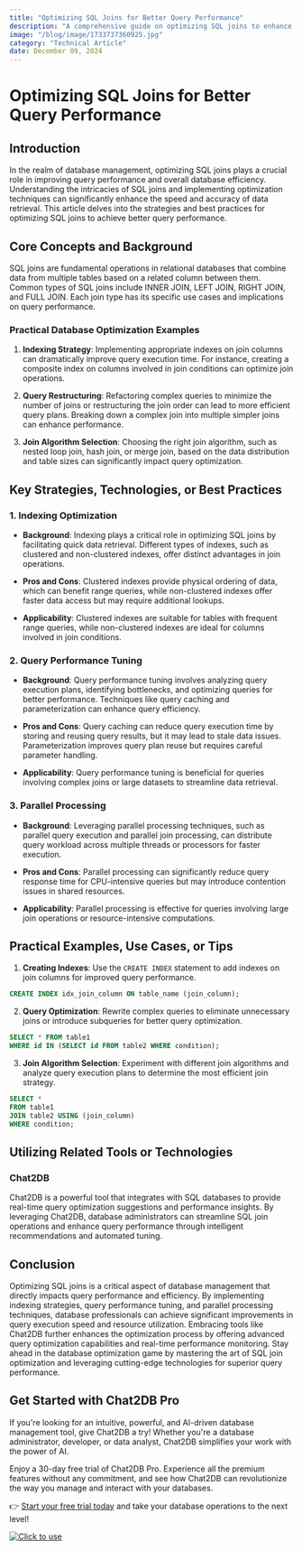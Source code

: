 ```yaml
---
title: "Optimizing SQL Joins for Better Query Performance"
description: "A comprehensive guide on optimizing SQL joins to enhance query performance and efficiency."
image: "/blog/image/1733737360925.jpg"
category: "Technical Article"
date: December 09, 2024
---
```


# Optimizing SQL Joins for Better Query Performance


<Authors date="December 09, 2024">
  <Author name="Ethan Clarke" link="https://chat2db.ai" />
</Authors>

## Introduction

In the realm of database management, optimizing SQL joins plays a crucial role in improving query performance and overall database efficiency. Understanding the intricacies of SQL joins and implementing optimization techniques can significantly enhance the speed and accuracy of data retrieval. This article delves into the strategies and best practices for optimizing SQL joins to achieve better query performance.

## Core Concepts and Background

SQL joins are fundamental operations in relational databases that combine data from multiple tables based on a related column between them. Common types of SQL joins include INNER JOIN, LEFT JOIN, RIGHT JOIN, and FULL JOIN. Each join type has its specific use cases and implications on query performance.

### Practical Database Optimization Examples

1. **Indexing Strategy**: Implementing appropriate indexes on join columns can dramatically improve query execution time. For instance, creating a composite index on columns involved in join conditions can optimize join operations.

2. **Query Restructuring**: Refactoring complex queries to minimize the number of joins or restructuring the join order can lead to more efficient query plans. Breaking down a complex join into multiple simpler joins can enhance performance.

3. **Join Algorithm Selection**: Choosing the right join algorithm, such as nested loop join, hash join, or merge join, based on the data distribution and table sizes can significantly impact query optimization.

## Key Strategies, Technologies, or Best Practices

### 1. Indexing Optimization

- **Background**: Indexing plays a critical role in optimizing SQL joins by facilitating quick data retrieval. Different types of indexes, such as clustered and non-clustered indexes, offer distinct advantages in join operations.

- **Pros and Cons**: Clustered indexes provide physical ordering of data, which can benefit range queries, while non-clustered indexes offer faster data access but may require additional lookups.

- **Applicability**: Clustered indexes are suitable for tables with frequent range queries, while non-clustered indexes are ideal for columns involved in join conditions.

### 2. Query Performance Tuning

- **Background**: Query performance tuning involves analyzing query execution plans, identifying bottlenecks, and optimizing queries for better performance. Techniques like query caching and parameterization can enhance query efficiency.

- **Pros and Cons**: Query caching can reduce query execution time by storing and reusing query results, but it may lead to stale data issues. Parameterization improves query plan reuse but requires careful parameter handling.

- **Applicability**: Query performance tuning is beneficial for queries involving complex joins or large datasets to streamline data retrieval.

### 3. Parallel Processing

- **Background**: Leveraging parallel processing techniques, such as parallel query execution and parallel join processing, can distribute query workload across multiple threads or processors for faster execution.

- **Pros and Cons**: Parallel processing can significantly reduce query response time for CPU-intensive queries but may introduce contention issues in shared resources.

- **Applicability**: Parallel processing is effective for queries involving large join operations or resource-intensive computations.

## Practical Examples, Use Cases, or Tips

1. **Creating Indexes**: Use the `CREATE INDEX` statement to add indexes on join columns for improved query performance.

```sql
CREATE INDEX idx_join_column ON table_name (join_column);
```

2. **Query Optimization**: Rewrite complex queries to eliminate unnecessary joins or introduce subqueries for better query optimization.

```sql
SELECT * FROM table1
WHERE id IN (SELECT id FROM table2 WHERE condition);
```

3. **Join Algorithm Selection**: Experiment with different join algorithms and analyze query execution plans to determine the most efficient join strategy.

```sql
SELECT *
FROM table1
JOIN table2 USING (join_column)
WHERE condition;
```

## Utilizing Related Tools or Technologies

### Chat2DB

Chat2DB is a powerful tool that integrates with SQL databases to provide real-time query optimization suggestions and performance insights. By leveraging Chat2DB, database administrators can streamline SQL join operations and enhance query performance through intelligent recommendations and automated tuning.

## Conclusion

Optimizing SQL joins is a critical aspect of database management that directly impacts query performance and efficiency. By implementing indexing strategies, query performance tuning, and parallel processing techniques, database professionals can achieve significant improvements in query execution speed and resource utilization. Embracing tools like Chat2DB further enhances the optimization process by offering advanced query optimization capabilities and real-time performance monitoring. Stay ahead in the database optimization game by mastering the art of SQL join optimization and leveraging cutting-edge technologies for superior query performance.


## Get Started with Chat2DB Pro

If you're looking for an intuitive, powerful, and AI-driven database management tool, give Chat2DB a try! Whether you're a database administrator, developer, or data analyst, Chat2DB simplifies your work with the power of AI.

Enjoy a 30-day free trial of Chat2DB Pro. Experience all the premium features without any commitment, and see how Chat2DB can revolutionize the way you manage and interact with your databases.

👉 [Start your free trial today](https://chat2db.ai/pricing) and take your database operations to the next level!


[![Click to use](/image/blog/bg/chat2db.jpg)](https://chat2db.ai/)
